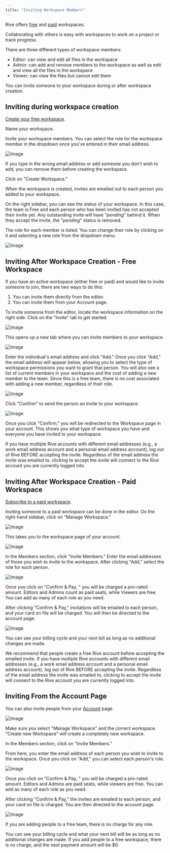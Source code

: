 ```yaml
---
title: "Inviting Workspace Members"
---
```


Rive offers [free](./creating-a-workspace#free-workspace) and [paid](./creating-a-workspace#paid-workspace) workspaces.

Collaborating with others is easy with workspaces to work on a project or track progress.

There are three different types of workspace members:

- Editor: can view and edit all files in the workspace
- Admin: can add and remove members to the workspace as well as edit and view all the files in the workspace
- Viewer: can view the files but cannot edit them

You can invite someone to your workspace during or after workspace creation.

## Inviting during workspace creation

[Create your free workspace](./creating-a-workspace#free-workspace).

Name your workspace.

Invite your workspace members. You can select the role for the workspace member in the dropdown once you've entered in their email address.

![Image](https://ucarecdn.com/65ef5559-5639-4bc3-ac9e-7c32a9578337/)

If you type in the wrong email address or add someone you don't wish to add, you can remove them before creating the workspace.

Click on "Create Workspace."

When the workspace is created, invites are emailed out to each person you added to your workspace.

On the right sidebar, you can see the status of your workspace. In this case, the team is Free and each person who has been invited has not accepted their invite yet. Any outstanding invite will have "_pending_" behind it. When they accept the invite, the "_pending_" status is removed.

The role for each member is listed. You can change their role by clicking on it and selecting a new role from the dropdown menu.

![Image](https://ucarecdn.com/00a034ae-f139-497d-86be-7f29b8dd24ee/)

## Inviting After Workspace Creation - Free Workspace

If you have an active workspace (either free or paid) and would like to invite someone to join, there are two ways to do this:

1. You can invite them directly from the editor.
2. You can invite them from your Account page.

To invite someone from the editor, locate the workspace information on the right side. Click on the "Invite" tab to get started.

![Image](https://ucarecdn.com/464b3330-2ccd-4a76-a191-cd88379b1764/)

This opens up a new tab where you can invite members to your workspace.

![Image](https://ucarecdn.com/6903542f-db19-4397-8892-bdf2e03fa3c6/)

Enter the individual's email address and click "Add." Once you click "Add," the email address will appear below, allowing you to select the type of workspace permissions you want to grant that person. You will also see a list of current members in your workspace and the cost of adding a new member to the team. Since this is a free team, there is no cost associated with adding a new member, regardless of their role.

![Image](https://ucarecdn.com/7de9b1b6-c7ea-418c-95d4-7a47e500e04c/)

Click "Confirm" to send the person an invite to your workspace.

![Image](https://ucarecdn.com/084e8da4-6606-4a09-ac93-8ea4906b4eb7/)

Once you click "Confirm," you will be redirected to the Workspace page in your account. This shows you what type of workspace you have and everyone you have invited to your workspace.

<Info>
  If you have multiple Rive accounts with different email addresses (e.g., a work email address account and a personal email address account), log out of Rive BEFORE accepting the invite. Regardless of the email address the invite was emailed to, clicking to accept the invite will connect to the Rive account you are currently logged into.
</Info>

## Inviting After Workspace Creation - Paid Workspace

[Subscribe to a paid workspace](./creating-a-workspace#paid-workspace).

Inviting someone to a paid workspace can be done in the editor. On the right-hand sidebar, click on "Manage Workspace."

![Image](https://ucarecdn.com/1707e1d9-6340-4e72-a4a3-fddb8f970181/)

This takes you to the workspace page of your account.

![Image](https://ucarecdn.com/b6772a34-3d96-461f-a0e8-96cd31b557ca/)

In the Members section, click "Invite Members." Enter the email addresses of those you wish to invite to the workspace. After clicking "Add," select the role for each person.

![Image](https://ucarecdn.com/18a44016-0add-42be-a4bb-d6d7c70b5564/)

Once you click on "Confirm & Pay, " you will be charged a pro-rated amount. Editors and Admins count as paid seats, while Viewers are free. You can add as many of each role as you need.

After clicking "Confirm & Pay," invitations will be emailed to each person, and your card on file will be charged. You will then be directed to the account page.

![Image](https://ucarecdn.com/b9e2a18a-ac91-4f88-9111-83b343d9a6cf/)

You can see your billing cycle and your next bill as long as no additional changes are made.

<Info>
  We recommend that people create a free Rive account before accepting the emailed invite. If you have multiple Rive accounts with different email addresses (e.g., a work email address account and a personal email address account), log out of Rive BEFORE accepting the invite. Regardless of the email address the invite was emailed to, clicking to accept the invite will connect to the Rive account you are currently logged into.
</Info>

## Inviting From the Account Page

You can also invite people from your [Account](http://rive.app/account/) page.

![Image](https://ucarecdn.com/6cf86406-4c75-4f30-9dfb-6b61d3130565/)

<Info>
  Make sure you select "Manage Workspace" and the correct workspace. "Create new Workspace" will create a completely new workspace.
</Info>

In the Members section, click on "Invite Members."

From here, you enter the email address of each person you wish to invite to the workspace. Once you click on "Add," you can select each person's role.

![Image](https://ucarecdn.com/856eb4df-6623-4fa8-817d-0d5e072e9465/)

Once you click on "Confirm & Pay, " you will be charged a pro-rated amount. Editors and Admins are paid seats, while viewers are free. You can add as many of each role as you need.

After clicking "Confirm & Pay," the invites are emailed to each person, and your card on file is charged. You are then directed to the account page.

![Image](https://ucarecdn.com/d6940677-b9a1-4213-b443-6cd827537bc4/)

If you are adding people to a free team, there is no charge for any role.

You can see your billing cycle and what your next bill will be as long as no additional changes are made. If you add people to a free workspace, there is no charge, and the next payment amount will be $0.